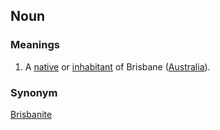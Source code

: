 ==Noun==
===Meanings===
#A [[native]] or [[inhabitant]] of Brisbane ([[Australia]]).

===Synonym===
[[Brisbanite]]